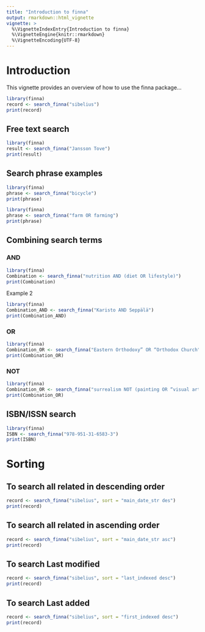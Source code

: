 ```yaml
---
title: "Introduction to finna"
output: rmarkdown::html_vignette
vignette: >
  %\VignetteIndexEntry{Introduction to finna}
  %\VignetteEngine{knitr::rmarkdown}
  %\VignetteEncoding{UTF-8}
---
```


# Introduction

This vignette provides an overview of how to use the finna package...

```r
library(finna)
record <- search_finna("sibelius")
print(record)
```

## Free text search
```r
library(finna)
result <- search_finna("Jansson Tove")
print(result)
```

## Search phrase examples
```r
library(finna)
phrase <- search_finna("bicycle")
print(phrase)
```


```r
library(finna)
phrase <- search_finna("farm OR farming")
print(phrase)
```

## Combining search terms

### AND
```r
library(finna)
Combination <- search_finna("nutrition AND (diet OR lifestyle)")
print(Combination)
```

 Example 2
```r
library(finna)
Combination_AND <- search_finna("Karisto AND Seppälä")
print(Combination_AND)
```

### OR
```r
library(finna)
Combination_OR <- search_finna("Eastern Orthodoxy” OR “Orthodox Church")
print(Combination_OR)
```


### NOT
```r
library(finna)
Combination_OR <- search_finna("surrealism NOT (painting OR “visual arts”)")
print(Combination_OR)
```

## ISBN/ISSN search

```r
library(finna)
ISBN <- search_finna("978-951-31-6583-3")
print(ISBN)
```

# Sorting 

## To search all related in descending order

```r
record <- search_finna("sibelius", sort = "main_date_str des")
print(record)
```
## To search all related in ascending order

```r
record <- search_finna("sibelius", sort = "main_date_str asc")
print(record)
```

## To search Last modified

```r
record <- search_finna("sibelius", sort = "last_indexed desc")
print(record)
```

## To search Last added

```r
record <- search_finna("sibelius", sort = "first_indexed desc")
print(record)
```
